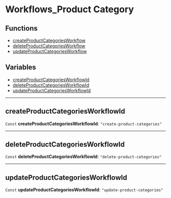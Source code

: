 
# Workflows\_Product Category

## Functions

- [createProductCategoriesWorkflow](../functions/core_flows.createProductCategoriesWorkflow/page.mdx)
- [deleteProductCategoriesWorkflow](../functions/core_flows.deleteProductCategoriesWorkflow/page.mdx)
- [updateProductCategoriesWorkflow](../functions/core_flows.updateProductCategoriesWorkflow/page.mdx)

## Variables

- [createProductCategoriesWorkflowId](../../modules/core_flows/page.mdx#createproductcategoriesworkflowid)
- [deleteProductCategoriesWorkflowId](../../modules/core_flows/page.mdx#deleteproductcategoriesworkflowid)
- [updateProductCategoriesWorkflowId](../../modules/core_flows/page.mdx#updateproductcategoriesworkflowid)

___

## createProductCategoriesWorkflowId

 `Const` **createProductCategoriesWorkflowId**: `"create-product-categories"`

___

## deleteProductCategoriesWorkflowId

 `Const` **deleteProductCategoriesWorkflowId**: `"delete-product-categories"`

___

## updateProductCategoriesWorkflowId

 `Const` **updateProductCategoriesWorkflowId**: `"update-product-categories"`

